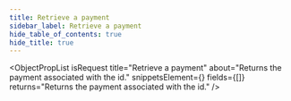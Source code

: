```yaml
---
title: Retrieve a payment
sidebar_label: Retrieve a payment
hide_table_of_contents: true
hide_title: true
---
```



<ObjectPropList
  isRequest
  title="Retrieve a payment"
  about="Returns the payment associated with the id."
  snippetsElement={<PaymentsRetrieve />}
  fields={[]}
  returns="Returns the payment associated with the id."
/>
